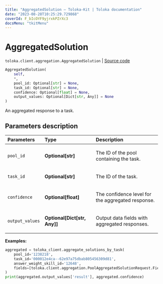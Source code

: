 ```yaml
---
title: "AggregatedSolution — Toloka-Kit | Toloka documentation"
date: "2023-08-28T10:25:29.729868"
coverId: F_bIcOYF9yjrxkPZrXc3
docsMenu: "tkitMenu"
---
```


# AggregatedSolution

`toloka.client.aggregation.AggregatedSolution` | [Source code](https://github.com/Toloka/toloka-kit/blob/v1.2.1/src/client/aggregation.py#L106)

```python
AggregatedSolution(
    self,
    *,
    pool_id: Optional[str] = None,
    task_id: Optional[str] = None,
    confidence: Optional[float] = None,
    output_values: Optional[Dict[str, Any]] = None
)
```

An aggregated response to a task.

## Parameters description

| Parameters | Type | Description |
| :----------| :----| :-----------|
`pool_id`|**Optional\[str\]**|<p>The ID of the pool containing the task.</p>
`task_id`|**Optional\[str\]**|<p>The ID of the task.</p>
`confidence`|**Optional\[float\]**|<p>The confidence level for the aggregated response.</p>
`output_values`|**Optional\[Dict\[str, Any\]\]**|<p>Output data fields with aggregated responses.</p>

**Examples:**

```python
aggregated = toloka_client.aggregate_solutions_by_task(
    pool_id='1238218',
    task_id='000012e4ca--62e97a75dbab805456309d81',
    answer_weight_skill_id='12648',
    fields=[toloka.client.aggregation.PoolAggregatedSolutionRequest.Field(name='result')]
)
print(aggregated.output_values['result'], aggregated.confidence)
```